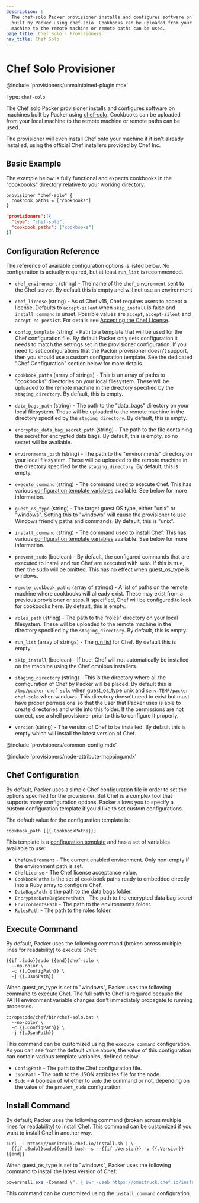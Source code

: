 ```yaml
---
description: |
  The chef-solo Packer provisioner installs and configures software on machines
  built by Packer using chef-solo. Cookbooks can be uploaded from your local
  machine to the remote machine or remote paths can be used.
page_title: Chef Solo - Provisioners
nav_title: Chef Solo
---
```


# Chef Solo Provisioner

@include 'provisioners/unmaintained-plugin.mdx'

Type: `chef-solo`

The Chef solo Packer provisioner installs and configures software on machines
built by Packer using [chef-solo](https://docs.chef.io/chef_solo.html).
Cookbooks can be uploaded from your local machine to the remote machine or
remote paths can be used.

The provisioner will even install Chef onto your machine if it isn't already
installed, using the official Chef installers provided by Chef Inc.

## Basic Example

The example below is fully functional and expects cookbooks in the "cookbooks"
directory relative to your working directory.

<Tabs>
<Tab heading="HCL2">

```hcl
provisioner "chef-solo" {
  cookbook_paths = ["cookbooks"]
}
```

</Tab>

<Tab heading="JSON">

```json
"provisioners":[{
  "type": "chef-solo",
  "cookbook_paths": ["cookbooks"]
}]
```

</Tab>
</Tabs>

## Configuration Reference

The reference of available configuration options is listed below. No
configuration is actually required, but at least `run_list` is recommended.

- `chef_environment` (string) - The name of the `chef_environment` sent to
  the Chef server. By default this is empty and will not use an environment

- `chef_license` (string) - As of Chef v15, Chef requires users to accept a
  license. Defaults to `accept-silent` when `skip_install` is false and
  `install_command` is unset. Possible values are `accept`,
  `accept-silent` and `accept-no-persist`. For details see [Accepting the
  Chef License](https://docs.chef.io/chef_license_accept.html).

- `config_template` (string) - Path to a template that will be used for the
  Chef configuration file. By default Packer only sets configuration it needs
  to match the settings set in the provisioner configuration. If you need to
  set configurations that the Packer provisioner doesn't support, then you
  should use a custom configuration template. See the dedicated "Chef
  Configuration" section below for more details.

- `cookbook_paths` (array of strings) - This is an array of paths to
  "cookbooks" directories on your local filesystem. These will be uploaded to
  the remote machine in the directory specified by the `staging_directory`.
  By default, this is empty.

- `data_bags_path` (string) - The path to the "data_bags" directory on your
  local filesystem. These will be uploaded to the remote machine in the
  directory specified by the `staging_directory`. By default, this is empty.

- `encrypted_data_bag_secret_path` (string) - The path to the file containing
  the secret for encrypted data bags. By default, this is empty, so no secret
  will be available.

- `environments_path` (string) - The path to the "environments" directory on
  your local filesystem. These will be uploaded to the remote machine in the
  directory specified by the `staging_directory`. By default, this is empty.

- `execute_command` (string) - The command used to execute Chef. This has
  various [configuration template variables](/docs/templates/legacy_json_templates/engine)
  available. See below for more information.

- `guest_os_type` (string) - The target guest OS type, either "unix" or
  "windows". Setting this to "windows" will cause the provisioner to use
  Windows friendly paths and commands. By default, this is "unix".

- `install_command` (string) - The command used to install Chef. This has
  various [configuration template variables](/docs/templates/legacy_json_templates/engine)
  available. See below for more information.

- `prevent_sudo` (boolean) - By default, the configured commands that are
  executed to install and run Chef are executed with `sudo`. If this is true,
  then the sudo will be omitted. This has no effect when guest_os_type is
  windows.

- `remote_cookbook_paths` (array of strings) - A list of paths on the remote
  machine where cookbooks will already exist. These may exist from a previous
  provisioner or step. If specified, Chef will be configured to look for
  cookbooks here. By default, this is empty.

- `roles_path` (string) - The path to the "roles" directory on your local
  filesystem. These will be uploaded to the remote machine in the directory
  specified by the `staging_directory`. By default, this is empty.

- `run_list` (array of strings) - The [run
  list](https://docs.chef.io/run_lists.html) for Chef. By default this is
  empty.

- `skip_install` (boolean) - If true, Chef will not automatically be
  installed on the machine using the Chef omnibus installers.

- `staging_directory` (string) - This is the directory where all the
  configuration of Chef by Packer will be placed. By default this is
  `/tmp/packer-chef-solo` when guest_os_type unix and
  `$env:TEMP/packer-chef-solo` when windows. This directory doesn't need to
  exist but must have proper permissions so that the user that Packer uses is
  able to create directories and write into this folder. If the permissions
  are not correct, use a shell provisioner prior to this to configure it
  properly.

- `version` (string) - The version of Chef to be installed. By default this
  is empty which will install the latest version of Chef.

@include 'provisioners/common-config.mdx'

@include 'provisioners/node-attribute-mapping.mdx'

## Chef Configuration

By default, Packer uses a simple Chef configuration file in order to set the
options specified for the provisioner. But Chef is a complex tool that supports
many configuration options. Packer allows you to specify a custom configuration
template if you'd like to set custom configurations.

The default value for the configuration template is:

```liquid
cookbook_path [{{.CookbookPaths}}]
```

This template is a [configuration template](/docs/templates/legacy_json_templates/engine) and
has a set of variables available to use:

- `ChefEnvironment` - The current enabled environment. Only non-empty if the
  environment path is set.
- `ChefLicense` - The Chef license acceptance value.
- `CookbookPaths` is the set of cookbook paths ready to embedded directly
  into a Ruby array to configure Chef.
- `DataBagsPath` is the path to the data bags folder.
- `EncryptedDataBagSecretPath` - The path to the encrypted data bag secret
- `EnvironmentsPath` - The path to the environments folder.
- `RolesPath` - The path to the roles folder.

## Execute Command

By default, Packer uses the following command (broken across multiple lines for
readability) to execute Chef:

```liquid
{{if .Sudo}}sudo {{end}}chef-solo \
  --no-color \
  -c {{.ConfigPath}} \
  -j {{.JsonPath}}
```

When guest_os_type is set to "windows", Packer uses the following command to
execute Chef. The full path to Chef is required because the PATH environment
variable changes don't immediately propagate to running processes.

```liquid
c:/opscode/chef/bin/chef-solo.bat \
  --no-color \
  -c {{.ConfigPath}} \
  -j {{.JsonPath}}
```

This command can be customized using the `execute_command` configuration. As
you can see from the default value above, the value of this configuration can
contain various template variables, defined below:

- `ConfigPath` - The path to the Chef configuration file.
- `JsonPath` - The path to the JSON attributes file for the node.
- `Sudo` - A boolean of whether to `sudo` the command or not, depending on
  the value of the `prevent_sudo` configuration.

## Install Command

By default, Packer uses the following command (broken across multiple lines for
readability) to install Chef. This command can be customized if you want to
install Chef in another way.

```text
curl -L https://omnitruck.chef.io/install.sh | \
  {{if .Sudo}}sudo{{end}} bash -s --{{if .Version}} -v {{.Version}}{{end}}
```

When guest_os_type is set to "windows", Packer uses the following command to
install the latest version of Chef:

```powershell
powershell.exe -Command \". { iwr -useb https://omnitruck.chef.io/install.ps1 } | iex; install\"
```

This command can be customized using the `install_command` configuration.

